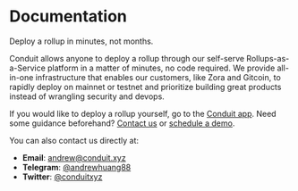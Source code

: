 
# Documentation

<Callout type="info" emoji="">
  Deploy a rollup in minutes, not months.
</Callout>

Conduit allows anyone to deploy a rollup through our self-serve Rollups-as-a-Service platform in a matter of minutes, no code required. We provide all-in-one infrastructure that enables our customers, like Zora and Gitcoin, to rapidly deploy on mainnet or testnet and prioritize building great products instead of wrangling security and devops.

If you would like to deploy a rollup yourself, go to the [Conduit app](https://app.conduit.xyz). Need some guidance beforehand? [Contact us](https://conduitxyz.typeform.com/to/kGF2oAj1) or [schedule a demo](https://conduitxyz.typeform.com/to/v0WGo3cz).

You can also contact us directly at:

- **Email**: andrew@conduit.xyz
- **Telegram**: [@andrewhuang88](https://t.me/andrewhuang88)
- **Twitter**: [@conduitxyz](https://twitter.com/conduitxyz)
